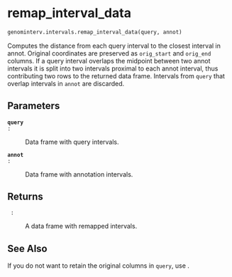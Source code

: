 # remap_interval_data { #genominterv.intervals.remap_interval_data }

```python
genominterv.intervals.remap_interval_data(query, annot)
```

Computes the distance from each query interval to the closest interval
in annot. Original coordinates are preserved as `orig_start` and
`orig_end` columns. If a query interval overlaps the midpoint between two
annot intervals it is split into two intervals proximal to each
annot interval, thus contributing two rows to the returned data frame.
Intervals from `query` that overlap intervals in `annot` are discarded.

## Parameters {.doc-section .doc-section-parameters}

<code>[**query**]{.parameter-name} [:]{.parameter-annotation-sep} []{.parameter-annotation}</code>

:   Data frame with query intervals.

<code>[**annot**]{.parameter-name} [:]{.parameter-annotation-sep} []{.parameter-annotation}</code>

:   Data frame with annotation intervals.

## Returns {.doc-section .doc-section-returns}

<code>[]{.parameter-name} [:]{.parameter-annotation-sep} []{.parameter-annotation}</code>

:   A data frame with remapped intervals.

## See Also {.doc-section .doc-section-see-also}

If you do not want to retain the original columns in `query`, use [](`~genominterv.intervals.interval_distance`).